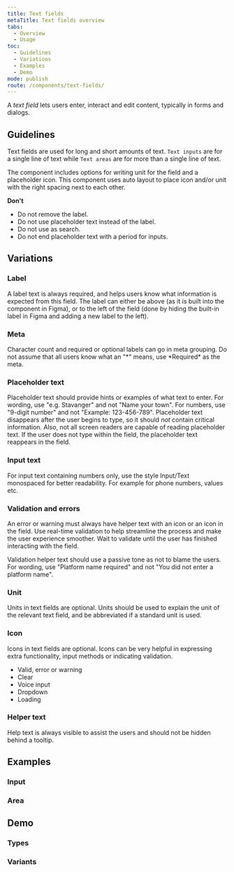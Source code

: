 ```yaml
---
title: Text fields
metaTitle: Text fields overview
tabs:
  - Overview
  - Usage
toc:
  - Guidelines
  - Variations
  - Examples
  - Demo
mode: publish
route: /components/text-fields/
---
```



A *text field* lets users enter, interact and edit content, typically in forms and dialogs.

<!--One to two sentences as an introduction to the component-->

## Guidelines

<!--List how to use it, sizes, widths, grid interactions, color allowances -->

Text fields are used for long and short amounts of text. `Text inputs` are for a single line of text while `Text areas` are for more than a single line of text.

The component includes options for writing unit for the field and a placeholder icon. This component uses auto layout to place icon and/or unit with the right spacing next to each other.

**Don't**

<!--Bullet point list if needed -->

- Do not remove the label.
- Do not use placeholder text instead of the label.
- Do not use as search.
- Do not end placeholder text with a period for inputs.

## Variations

<!--One ### heading per frame in Figma, explaining each component in that frame. One 'content' section per variation if needed -->

### Label

A label text is always required, and helps users know what information is expected from this field. The label can either be above (as it is built into the component in Figma), or to the left of the field (done by hiding the built-in label in Figma and adding a new label to the left).

### Meta

Character count and required or optional labels can go in meta grouping. Do not assume that all users know what an "\*" means, use \*Required\* as the meta.

### Placeholder text

Placeholder text should provide hints or examples of what text to enter. For wording, use "e.g. Stavanger" and not "Name your town". For numbers, use "9-digit number" and not "Example: 123-456-789". Placeholder text disappears after the user begins to type, so it should _not_ contain critical information. Also, not all screen readers are capable of reading placeholder text. If the user does not type within the field, the placeholder text reappears in the field.

### Input text

For input text containing numbers only, use the style Input/Text monospaced for better readability. For example for phone numbers, values etc.

### Validation and errors

An error or warning must always have helper text with an icon or an icon in the field. Use real-time validation to help streamline the process and make the user experience smoother. Wait to validate until the user has finished interacting with the field.

Validation helper text should use a passive tone as not to blame the users. For wording, use "Platform name required" and not "You did not enter a platform name".

### Unit

Units in text fields are optional. Units should be used to explain the unit of the relevant text field, and be abbreviated if a standard unit is used.

### Icon

Icons in text fields are optional. Icons can be very helpful in expressing extra functionality, input methods or indicating validation.

- Valid, error or warning
- Clear
- Voice input
- Dropdown
- Loading

### Helper text

Help text is always visible to assist the users and should not be hidden behind a tooltip.

## Examples

### Input

<FigmaImage
  url="https://www.figma.com/file/0bGXR2sCwMVSDNyyzu5BXrO5/Desktop-UI?node-id=2000%3A1127"
  alt="Figma design sketches for input"
/>

### Area

<FigmaImage
  url="https://www.figma.com/file/0bGXR2sCwMVSDNyyzu5BXrO5/Desktop-UI?node-id=2000%3A4942"
  alt="Figma design sketches for input area"
/>

## Demo

### Types

<Playground>
  <div style={{ display: 'grid', gridGap: '1rem' }}>
    <TextField
      id="textfield-normal"
      placeholder="Placeholder text"
      label="Text"
      helperText="Helper text"
    />
    <TextField
      type="number"
      id="textfield-number"
      placeholder="Placeholder text"
      label="Number"
      meta="pt. tonn"
      helperText="Helper text"
    />
    <TextField
      type="search"
      id="textfield-search"
      placeholder="Placeholder text"
      label="Search"
      meta="Meta"
      helperText="Helper Text"
    />
    <TextField
      type="password"
      id="textfield-password"
      placeholder="Placeholder text"
      label="Password"
      meta="Meta"
      helperText="Helper Text"
    />
    <TextField
      type="email"
      id="textfield-email"
      placeholder="Placeholder text"
      label="Email"
      meta="Meta"
      helperText="Helper Text"
    />
    <TextField
      id="storybook-multiline"
      placeholder="Placeholder text"
      label="Multline"
      meta="Meta"
      helperText="Helper Text"
      multiline
    />
    <TextField
      id="storybook-disabled"
      placeholder="Placeholder text"
      label="Disabled"
      meta="Meta"
      helperText="Helper Text"
      disabled
    />
  </div>
</Playground>

### Variants

<Playground>
  <div style={{ display: 'grid', gridGap: '1rem' }}>
    <TextField
      id="storybook-error"
      placeholder="Placeholder text"
      label="Error"
      meta="Meta"
      helperText="Helper Text"
      variant="error"
    />
    <TextField
      id="storybook-warning"
      placeholder="Placeholder text"
      label="Warning"
      meta="Meta"
      helperText="Helper Text"
      variant="warning"
    />
    <TextField
      id="storybook-success"
      placeholder="Placeholder text"
      label="Success"
      meta="Meta"
      helperText="Helper Text"
      variant="success"
    />
  </div>
</Playground>
